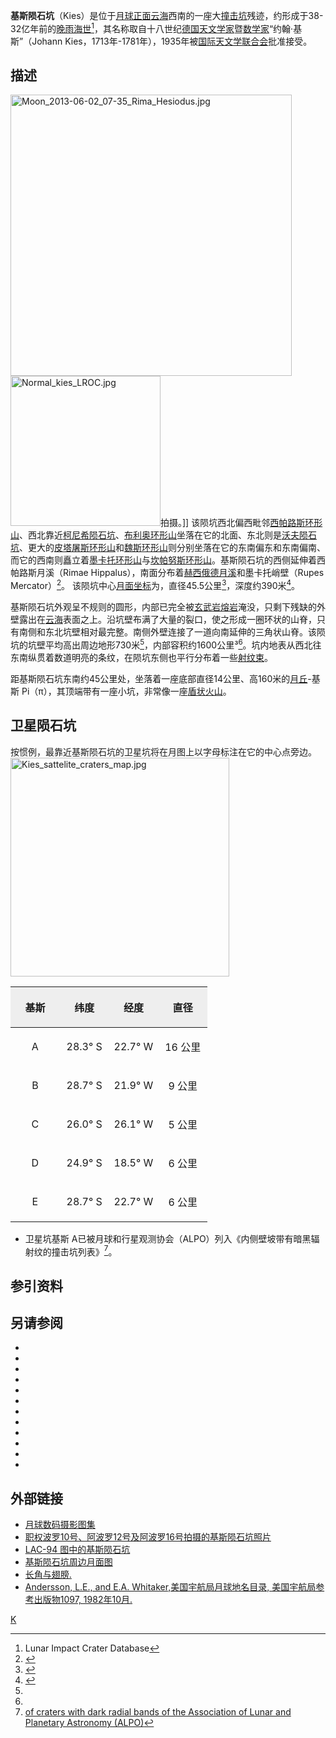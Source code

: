 {{lunar crater data|
 image=Kies crater 4125 h1.jpg|
 caption= 月球轨道器4号拍摄的图像<br>(上部边缘上的黑三角是原始照片中的瑕疵)|
 latitude=26.31|
 N_or_S=S|
 longitude=22.63|
 E_or_W=W|
 diameter=45.5公里|
 depth=390米|
 colong=327|
 eponym=约翰·基斯<ref>[http://planetarynames.wr.usgs.gov/Feature/3025 Kies] {{Wayback|url=http://planetarynames.wr.usgs.gov/Feature/3025 |date=20200623001431 }}, Gazetteer of Planetary Nomenclature International Astronomical Union (IAU) Working Group for Planetary System Nomenclature (WGPSN)</ref>}}
'''基斯陨石坑'''（Kies）是位于[[月球正面|月球正面]][[云海|云海]]西南的一座大[[撞击坑|撞击坑]]残迹，约形成于38-32亿年前的[[晚雨海世|晚雨海世]]<ref name=LICD>Lunar Impact Crater Database</ref>，其名称取自十八世纪[[德国|德国]][[天文学家|天文学家]]暨[[数学家|数学家]]“约翰·基斯”（Johann Kies，1713年-1781年），1935年被[[国际天文学联合会|国际天文学联合会]]批准接受。

==描述==
[[Image:Moon_2013-06-02_07-35_Rima_Hesiodus.jpg|450px]]
[[Image:Normal_kies_LROC.jpg|240px]]拍摄。]]
该陨坑西北偏西毗邻[[西帕路斯环形山|西帕路斯环形山]]、西北靠近[[柯尼希陨石坑|柯尼希陨石坑]]、[[布利奥环形山|布利奥环形山]]坐落在它的北面、东北则是[[沃夫陨石坑|沃夫陨石坑]]、更大的[[皮塔屠斯环形山|皮塔屠斯环形山]]和[[魏斯环形山|魏斯环形山]]则分别坐落在它的东南偏东和东南偏南、而它的西南则矗立着[[墨卡托环形山|墨卡托环形山]]与[[坎帕努斯环形山|坎帕努斯环形山]]。基斯陨石坑的西侧延伸着西帕路斯月溪（Rimae Hippalus），南面分布着[[赫西俄德月溪|赫西俄德月溪]]和墨卡托峭壁（Rupes Mercator）<ref>{{Cite web |url=http://planetarynames.wr.usgs.gov/images/Lunar/lac_94_lo.pdf |title=Crater Kies on LAC-94 map. |accessdate=2016-10-04 |archive-date=2013-02-20 |archive-url=https://web.archive.org/web/20130220204046/http://planetarynames.wr.usgs.gov/images/Lunar/lac_94_lo.pdf |dead-url=no }}</ref>。
该陨坑中心[[月面坐标|月面坐标]]为{{Coord|26.31|S|22.63|W|globe:Moon|nogoogle=1|noosm=1}}，直径45.5公里<ref name="IAU">{{Cite web |url=http://planetarynames.wr.usgs.gov/Feature/3025 |title=Directory of the International Astronomical Union |accessdate=2016-10-04 |archive-date=2020-06-23 |archive-url=https://web.archive.org/web/20200623001431/https://planetarynames.wr.usgs.gov/Feature/3025 |dead-url=no }}</ref>，深度约390米<ref>{{Cite web |url=http://fisherka.csolutionshosting.net/astronote/plan/craterdepth/html/CraterDepthFeatureNameWestfall.html |title=John E. Westfall's Atlas of the Lunar Terminator, Cambridge Univ. Press (2000) |accessdate=2016-10-04 |archive-date=2014-12-18 |archive-url=https://archive.today/20141218234310/http://fisherka.csolutionshosting.net/astronote/plan/craterdepth/html/CraterDepthFeatureNameWestfall.html |dead-url=yes }}</ref>。

基斯陨石坑外观呈不规则的圆形，内部已完全被[[玄武岩|玄武岩]][[熔岩|熔岩]]淹没，只剩下残缺的外壁露出在[[云海|云海]]表面之上。沿坑壁布满了大量的裂口，使之形成一圈环状的山脊，只有南侧和东北坑壁相对最完整。南侧外壁连接了一道向南延伸的三角状山脊。该陨坑的坑壁平均高出周边地形730米<ref name="LICD"/>，内部容积约1600公里³<ref name="LICD"/>。坑内地表从西北往东南纵贯着数道明亮的条纹，在陨坑东侧也平行分布着一些[[射纹系统|射纹束]]。

距基斯陨石坑东南约45公里处，坐落着一座底部直径14公里、高160米的[[月丘|月丘]]-基斯 Pi（π），其顶端带有一座小坑，非常像一座[[盾状火山|盾状火山]]。

==卫星陨石坑==
按惯例，最靠近基斯陨石坑的卫星坑将在月图上以字母标注在它的中心点旁边。
[[Image:Kies_sattelite_craters_map.jpg|350px]]

{| class="wikitable"
!width="25%" style="background:#eeeeee;" |基斯 
!width="25%" style="background:#eeeeee;" |纬度
!width="25%" style="background:#eeeeee;" |经度
!width="25%" style="background:#eeeeee;" |直径
|-
|align="center"|A
|align="center"|28.3° S
|align="center"|22.7° W
|align="center"|16 公里
|-
|align="center"|B
|align="center"|28.7° S
|align="center"|21.9° W
|align="center"|9 公里
|-
|align="center"|C
|align="center"|26.0° S
|align="center"|26.1° W
|align="center"|5 公里
|-
|align="center"|D
|align="center"|24.9° S
|align="center"|18.5° W
|align="center"|6 公里
|-
|align="center"|E
|align="center"|28.7° S
|align="center"|22.7° W
|align="center"|6 公里
|}{{clear}}
* 卫星坑基斯 A已被月球和行星观测协会（ALPO）列入《内侧壁坡带有暗黑辐射纹的撞击坑列表》<ref>[http://www.zone-vx.com/alpo-bcp-longlist.pdfList of craters with dark radial bands of the Association of Lunar and Planetary Astronomy (ALPO)]{{dead link|date=2017年12月 |bot=InternetArchiveBot |fix-attempted=yes }}</ref>。

==参引资料==
{{Reflist}}

==另请参阅==
{{reflist}}
* {{cite book
  | last1 = Andersson
  | first1 = L. E.
  | last2 = Whitaker
  | first2 = E. A.
  | authorlink2 = Ewen Whitaker
  | date = 1982
  | title = [[NASA|NASA]] Catalogue of Lunar Nomenclature
  | publisher = NASA RP-1097
  | ref = harv
  }}
* {{cite web
  | last = Blue
  | first = Jennifer
  | date = July 25, 2007
  | title = Gazetteer of Planetary Nomenclature
  | publisher = [[United_States_Geological_Survey|USGS]]
  | url = http://planetarynames.wr.usgs.gov/
  | accessdate = 2007-08-05
  | ref = harv
  | archive-date = 2014-09-24
  | archive-url = https://web.archive.org/web/20140924155446/http://planetarynames.wr.usgs.gov/Page/GANYMEDE/target
  | dead-url = no
  }}
* {{cite book
  | last1 = Bussey
  | first1 = B.
  | authorlink1 = Ben Bussey
  | last2 = Spudis
  | first2 = P.
  | authorlink2 = Paul Spudis
  | date = 2004
  | title = The Clementine Atlas of the Moon
  | publisher = Cambridge University Press
  | location = New York
  | isbn = 978-0-521-81528-4
  | ref = harv
  }}
* {{cite book
  | last1 = Cocks
  | first1 = Elijah E.
  | last2 = Cocks
  | first2 = Josiah C.
  | date = 1995
  | title = Who's Who on the Moon: A Biographical Dictionary of Lunar Nomenclature
  | url = https://archive.org/details/isbn_9780936389271
  | publisher = Tudor Publishers
  | isbn = 978-0-936389-27-1
  | ref = harv
  }}
* {{cite web
  | last = McDowell
  | first = Jonathan
  | date = July 15, 2007
  | url = http://host.planet4589.org/astro/lunar/
  | title = Lunar Nomenclature
  | publisher = Jonathan's Space Report
  | accessdate = 2007-10-24
  | ref = harv
  | archive-date = 2012-05-26
  | archive-url = https://www.webcitation.org/67wcYNfK3?url=http://host.planet4589.org/astro/lunar/
  | dead-url = no
  }}
* {{cite journal| last1 = Menzel| first1 = D. H.| last2 = Minnaert| first2 = M.| last3 = Levin| first3 = B.| last4 = Dollfus| first4 = A.| last5 = Bell| first5 = B.| title = Report on Lunar Nomenclature by the Working Group of Commission 17 of the IAU| doi = 10.1007/BF00171763| journal = Space Science Reviews| volume = 12| issue = 2| pages = 136–186| date = 1971| bibcode = 1971SSRv...12..136M| ref = harv}}
* {{cite book
  | first = Patrick
  | last = Moore
  | authorlink = Patrick Moore
  | date = 2001
  | title = On the Moon
  | url = https://archive.org/details/patrickmooreonmo00patr
  | publisher = Sterling Publishing Co.
  | isbn = 978-0-304-35469-6
  | ref = harv
  }}
* {{cite book
  | first = Fred W.
  | last = Price
  | date = 1988
  | title = The Moon Observer's Handbook
  | publisher = Cambridge University Press
  | isbn = 978-0-521-33500-3
  | ref = harv
  }}
* {{cite book
  | last = Rükl
  | first = Antonín
  | authorlink = Antonín Rükl
  | date = 1990
  | title = Atlas of the Moon
  | publisher = Kalmbach Books
  | isbn = 978-0-913135-17-4
  | ref = harv
  }}
* {{cite book
  | last = Webb
  | first = Rev. T. W.
  | authorlink = Thomas William Webb
  | date = 1962
  | title = Celestial Objects for Common Telescopes
  | url = https://archive.org/details/celestialobjects00webb
  | edition = 6th revised
  | publisher = Dover
  | isbn = 978-0-486-20917-3
  | ref = harv
  }}
* {{cite book
  | first = Ewen A.
  | last = Whitaker
  | authorlink = Ewen Whitaker
  | date = 1999
  | title = Mapping and Naming the Moon
  | publisher = Cambridge University Press
  | isbn = 978-0-521-62248-6
  | ref = harv
  }}
* {{cite book
  | first = Peter T.
  | last = Wlasuk
  | date = 2000
  | title = Observing the Moon
  | publisher = Springer
  | isbn = 978-1-85233-193-1
  | ref = harv
 }}
{{refend}}

==外部链接==
*[http://www.lpi.usra.edu/resources/lunar_orbiter/bin/srch_nam.shtml?Kies%7C0 月球数码摄影图集]{{Wayback|url=http://www.lpi.usra.edu/resources/lunar_orbiter/bin/srch_nam.shtml?Kies%7C0 |date=20170110160920 }}
*[http://www.lpi.usra.edu/resources/apollo/search/feature/?feature=Kies 职权波罗10号、阿波罗12号及阿波罗16号拍摄的基斯陨石坑照片]{{Wayback|url=http://www.lpi.usra.edu/resources/apollo/search/feature/?feature=Kies |date=20161005113414 }}
*[http://www.lpi.usra.edu/resources/mapcatalog/LAC/lac94/ LAC-94 图中的基斯陨石坑]{{Wayback|url=http://www.lpi.usra.edu/resources/mapcatalog/LAC/lac94/ |date=20161005115704 }}
*[http://www.lpi.usra.edu/resources/mapcatalog/usgs/I485/ 基斯陨石坑周边月面图]{{Wayback|url=http://www.lpi.usra.edu/resources/mapcatalog/usgs/I485/ |date=20161005114140 }}
*[http://lpod.wikispaces.com/May+18%2C+2012 长角与翅膀.]{{Wayback|url=http://lpod.wikispaces.com/May+18%2C+2012 |date=20121009055136 }}
*[http://planet4589.org/astro/lunar/RP-1097.pdf Andersson, L.E., and E.A. Whitaker,美国宇航局月球地名目录, 美国宇航局参考出版物1097, 1982年10月.]{{Wayback|url=http://planet4589.org/astro/lunar/RP-1097.pdf |date=20141006125838 }}

[[Category:月球环形山|K]]